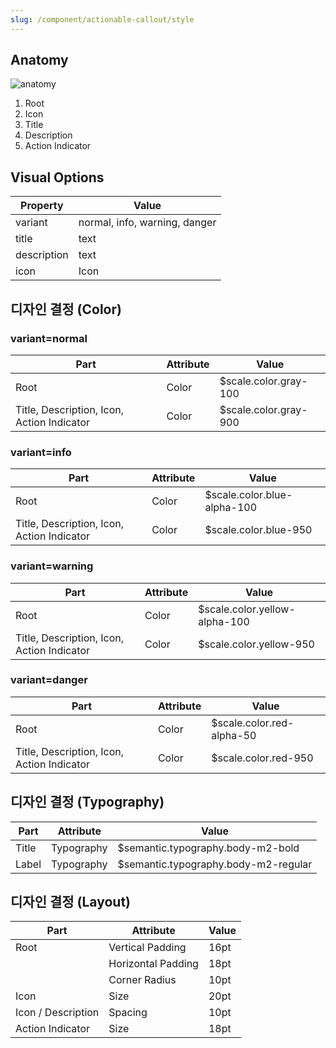 ```yaml
---
slug: /component/actionable-callout/style
---
```


## Anatomy

![anatomy](./anatomy.png)

1. Root
2. Icon
3. Title
4. Description
5. Action Indicator

## Visual Options

| Property    | Value                         |
| ----------- | ----------------------------- |
| variant     | normal, info, warning, danger |
| title       | text                          |
| description | text                          |
| icon        | Icon                          |

## 디자인 결정 (Color)

### variant=normal

| Part                                       | Attribute | Value                 |
| ------------------------------------------ | --------- | --------------------- |
| Root                                       | Color     | $scale.color.gray-100 |
| Title, Description, Icon, Action Indicator | Color     | $scale.color.gray-900 |

### variant=info

| Part                                       | Attribute | Value                       |
| ------------------------------------------ | --------- | --------------------------- |
| Root                                       | Color     | $scale.color.blue-alpha-100 |
| Title, Description, Icon, Action Indicator | Color     | $scale.color.blue-950       |

### variant=warning

| Part                                       | Attribute | Value                         |
| ------------------------------------------ | --------- | ----------------------------- |
| Root                                       | Color     | $scale.color.yellow-alpha-100 |
| Title, Description, Icon, Action Indicator | Color     | $scale.color.yellow-950       |

### variant=danger

| Part                                       | Attribute | Value                     |
| ------------------------------------------ | --------- | ------------------------- |
| Root                                       | Color     | $scale.color.red-alpha-50 |
| Title, Description, Icon, Action Indicator | Color     | $scale.color.red-950      |

## 디자인 결정 (Typography)

| Part  | Attribute  | Value                                |
| ----- | ---------- | ------------------------------------ |
| Title | Typography | $semantic.typography.body-m2-bold    |
| Label | Typography | $semantic.typography.body-m2-regular |

## 디자인 결정 (Layout)

| Part               | Attribute          | Value |
| ------------------ | ------------------ | ----- |
| Root               | Vertical Padding   | 16pt  |
|                    | Horizontal Padding | 18pt  |
|                    | Corner Radius      | 10pt  |
| Icon               | Size               | 20pt  |
| Icon / Description | Spacing            | 10pt  |
| Action Indicator   | Size               | 18pt  |
